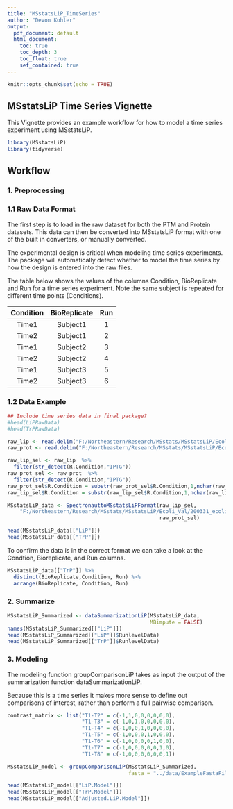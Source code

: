 ---
title: "MSstatsLiP_TimeSeries"
author: "Devon Kohler"
output:
  pdf_document: default
  html_document:
    toc: true
    toc_depth: 3
    toc_float: true
    sef_contained: true
---

```{r setup, include=FALSE}
knitr::opts_chunk$set(echo = TRUE)
```

## MSstatsLiP Time Series Vignette

This Vignette provides an example workflow for how to model a time series 
experiment using MSstatsLiP.

```{r message=FALSE, warning=FALSE}
library(MSstatsLiP)
library(tidyverse)
```

## Workflow

### 1. Preprocessing

### 1.1 Raw Data Format

The first step is to load in the raw dataset for both the PTM and Protein 
datasets. This data can then be converted into MSstatsLiP format with one of the
built in converters, or manually converted.

The experimental design is critical when modeling time series experiments. The 
package will automatically detect whether to model the time series by how the 
design is entered into the raw files.

The table below shows the values of the columns Condition, BioReplicate and Run 
for a time series experiment. Note the same subject is repeated for different 
time points (Conditions).

| Condition | BioReplicate | Run |
|:---------:|:------------:|:---:|
| Time1     | Subject1     | 1   |
| Time2     | Subject1     | 2   |
| Time1     | Subject2     | 3   |
| Time2     | Subject2     | 4   |
| Time1     | Subject3     | 5   |
| Time2     | Subject3     | 6   |

### 1.2 Data Example

``` {r}
## Include time series data in final package?
#head(LiPRawData)
#head(TrPRawData)

raw_lip <- read.delim("F:/Northeastern/Research/MSstats/MSstatsLiP/Ecoli_Val/210124_FE-413_activity_markers_LiP_Report.csv", sep = ',')
raw_prot <- read.delim("F:/Northeastern/Research/MSstats/MSstatsLiP/Ecoli_Val/210124_FE-413_activity_markers_Trp_Report.csv", sep = ',')

raw_lip_sel <- raw_lip  %>%
  filter(str_detect(R.Condition,"IPTG"))
raw_prot_sel <- raw_prot  %>%
  filter(str_detect(R.Condition,"IPTG"))
raw_prot_sel$R.Condition = substr(raw_prot_sel$R.Condition,1,nchar(raw_prot_sel$R.Condition)-4) 
raw_lip_sel$R.Condition = substr(raw_lip_sel$R.Condition,1,nchar(raw_lip_sel$R.Condition)-3) 

MSstatsLiP_data <- SpectronauttoMSstatsLiPFormat(raw_lip_sel, 
    "F:/Northeastern/Research/MSstats/MSstatsLiP/Ecoli_Val/200331_ecoli.fasta",
                                                 raw_prot_sel)

head(MSstatsLiP_data[["LiP"]])
head(MSstatsLiP_data[["TrP"]])

```

To confirm the data is in the correct format we can take a look at the 
Condtion, Bioreplicate, and Run columns.

```{r}
MSstatsLiP_data[["TrP"]] %>% 
  distinct(BioReplicate,Condition, Run) %>% 
  arrange(BioReplicate, Condition, Run)
```

### 2. Summarize

``` {r}

MSstatsLiP_Summarized <- dataSummarizationLiP(MSstatsLiP_data,
                                              MBimpute = FALSE)
names(MSstatsLiP_Summarized[["LiP"]])
head(MSstatsLiP_Summarized[["LiP"]]$RunlevelData)
head(MSstatsLiP_Summarized[["TrP"]]$RunlevelData)

```

### 3. Modeling

The modeling function groupComparisonLiP takes as input the output of the 
summarization function dataSummarizationLiP.

Because this is a time series it makes more sense to define out comparisons of 
interest, rather than perform a full pairwise comparison.

```{r}

contrast_matrix <- list("T1-T2" = c(-1,1,0,0,0,0,0,0),
                        "T1-T3" = c(-1,0,1,0,0,0,0,0),
                        "T1-T4" = c(-1,0,0,1,0,0,0,0),
                        "T1-T5" = c(-1,0,0,0,1,0,0,0),
                        "T1-T6" = c(-1,0,0,0,0,1,0,0),
                        "T1-T7" = c(-1,0,0,0,0,0,1,0),
                        "T1-T8" = c(-1,0,0,0,0,0,0,1))

MSstatsLiP_model <- groupComparisonLiP(MSstatsLiP_Summarized,
                                       fasta = "../data/ExampleFastaFile.fasta")

head(MSstatsLiP_model[["LiP.Model"]])
head(MSstatsLiP_model[["TrP.Model"]])
head(MSstatsLiP_model[["Adjusted.LiP.Model"]])

```
